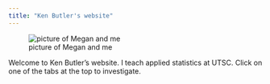 ```yaml
---
title: "Ken Butler's website"
---
```


![picture of Megan and me](https://www.utsc.utoronto.ca/~butler/c32/ken-megan-2.jpg)

Welcome to Ken Butler's website. I teach applied statistics at UTSC. Click on one of the tabs at the top to investigate.